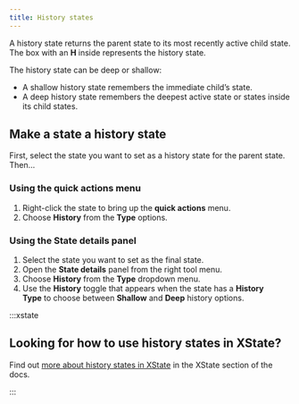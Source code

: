 ```yaml
---
title: History states
---
```


A history state returns the parent state to its most recently active child state. The box with an **H** inside represents the history state.

The history state can be deep or shallow:

- A shallow history state remembers the immediate child’s state.
- A deep history state remembers the deepest active state or states inside its child states.

<!--TODO: Why you might use a history state with example.-->

## Make a state a history state

First, select the state you want to set as a history state for the parent state. Then…

### Using the **quick actions** menu

1. Right-click the state to bring up the **quick actions** menu.
2. Choose **History** from the **Type** options.

### Using the **State details** panel

1. Select the state you want to set as the final state.
2. Open the **State details** panel from the right tool menu.
3. Choose **History** from the **Type** dropdown menu.
4. Use the **History** toggle that appears when the state has a **History Type** to choose between **Shallow** and **Deep** history options.

:::xstate 

## Looking for how to use history states in XState?

Find out [more about history states in XState](/xstate/states/history-states.mdx) in the XState section of the docs.

:::